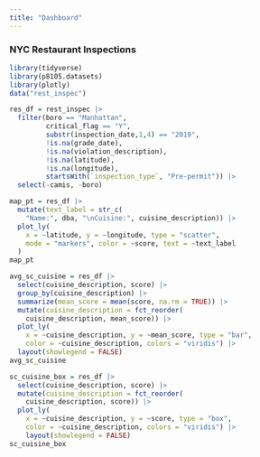 ```yaml
---
title: "Dashboard"
---
```


### NYC Restaurant Inspections

```r
library(tidyverse)
library(p8105.datasets)
library(plotly)
data("rest_inspec")
```

```r
res_df = rest_inspec |> 
  filter(boro == "Manhattan", 
         critical_flag == "Y", 
         substr(inspection_date,1,4) == "2019",
         !is.na(grade_date),
         !is.na(violation_description),
         !is.na(latitude),
         !is.na(longitude),
         startsWith(`inspection_type`, "Pre-permit")) |> 
  select(-camis, -boro)
```

```r
map_pt = res_df |> 
  mutate(text_label = str_c(
    "Name:", dba, "\nCuisine:", cuisine_description)) |> 
  plot_ly(
    x = ~latitude, y = ~longitude, type = "scatter", 
    mode = "markers", color = ~score, text = ~text_label
  )
map_pt
```

```r
avg_sc_cuisine = res_df |>
  select(cuisine_description, score) |> 
  group_by(cuisine_description) |> 
  summarize(mean_score = mean(score, na.rm = TRUE)) |> 
  mutate(cuisine_description = fct_reorder(
    cuisine_description, mean_score)) |> 
  plot_ly(
    x = ~cuisine_description, y = ~mean_score, type = "bar", 
    color = ~cuisine_description, colors = "viridis") |> 
  layout(showlegend = FALSE)
avg_sc_cuisine
```

```r
sc_cuisine_box = res_df |>
  select(cuisine_description, score) |> 
  mutate(cuisine_description = fct_reorder(
    cuisine_description, score)) |> 
  plot_ly(
    x = ~cuisine_description, y = ~score, type = "box", 
    color = ~cuisine_description, colors = "viridis") |> 
    layout(showlegend = FALSE)
sc_cuisine_box
```

